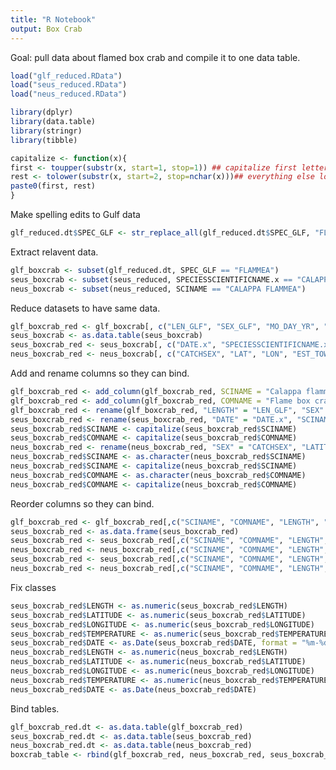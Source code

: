 ```yaml
---
title: "R Notebook"
output: Box Crab
---
```


Goal: pull data about flamed box crab and compile it to one data table.

```r
load("glf_reduced.RData")
load("seus_reduced.RData")
load("neus_reduced.RData")

library(dplyr)
library(data.table)
library(stringr)
library(tibble)

capitalize <- function(x){
first <- toupper(substr(x, start=1, stop=1)) ## capitalize first letter
rest <- tolower(substr(x, start=2, stop=nchar(x)))## everything else lowercase
paste0(first, rest)
}
```

Make spelling edits to Gulf data
```r
glf_reduced.dt$SPEC_GLF <- str_replace_all(glf_reduced.dt$SPEC_GLF, "FLAMME", "FLAMMEA")
```

Extract relavent data.
```r
glf_boxcrab <- subset(glf_reduced.dt, SPEC_GLF == "FLAMMEA")
seus_boxcrab <- subset(seus_reduced, SPECIESSCIENTIFICNAME.x == "CALAPPA FLAMMEA")
neus_boxcrab <- subset(neus_reduced, SCINAME == "CALAPPA FLAMMEA")
```

Reduce datasets to have same data.
```r
glf_boxcrab_red <- glf_boxcrab[, c("LEN_GLF", "SEX_GLF", "MO_DAY_YR", "TEMP_BOT", "DECSLAT", "DECSLON")]
seus_boxcrab <- as.data.table(seus_boxcrab)
seus_boxcrab_red <- seus_boxcrab[, c("DATE.x", "SPECIESSCIENTIFICNAME.x", "SPECIESCOMMONNAME.x", "TEMPBOTTOM.x", "LATITUDESTART.x", "LONGITUDESTART", "LEN1", "SEXDESCRIPTION")]
neus_boxcrab_red <- neus_boxcrab[, c("CATCHSEX", "LAT", "LON", "EST_TOWDATE", "BOTTEMP", "LENGTH", "SCINAME", "COMNAME")]
```

Add and rename columns so they can bind.
```r
glf_boxcrab_red <- add_column(glf_boxcrab_red, SCINAME = "Calappa flammea")
glf_boxcrab_red <- add_column(glf_boxcrab_red, COMNAME = "Flame box crab")
glf_boxcrab_red <- rename(glf_boxcrab_red, "LENGTH" = "LEN_GLF", "SEX" = "SEX_GLF", "TEMPERATURE" = "TEMP_BOT", "LATITUDE" = "DECSLAT", "LONGITUDE" = "DECSLON", "DATE" = "MO_DAY_YR")
seus_boxcrab_red <- rename(seus_boxcrab_red, "DATE" = "DATE.x", "SCINAME" = "SPECIESSCIENTIFICNAME.x", "COMNAME" = "SPECIESCOMMONNAME.x", "TEMPERATURE" = "TEMPBOTTOM.x", "LATITUDE" = "LATITUDESTART.x", "LONGITUDE" = "LONGITUDESTART", "LENGTH" = "LEN1", "SEX" = "SEXDESCRIPTION")
seus_boxcrab_red$SCINAME <- capitalize(seus_boxcrab_red$SCINAME)
seus_boxcrab_red$COMNAME <- capitalize(seus_boxcrab_red$COMNAME)
neus_boxcrab_red <- rename(neus_boxcrab_red, "SEX" = "CATCHSEX", "LATITUDE" = "LAT", "LONGITUDE" = "LON", "DATE" = "EST_TOWDATE", "TEMPERATURE" = "BOTTEMP")
neus_boxcrab_red$SCINAME <- as.character(neus_boxcrab_red$SCINAME)
neus_boxcrab_red$SCINAME <- capitalize(neus_boxcrab_red$SCINAME)
neus_boxcrab_red$COMNAME <- as.character(neus_boxcrab_red$COMNAME)
neus_boxcrab_red$COMNAME <- capitalize(neus_boxcrab_red$COMNAME)
```

Reorder columns so they can bind.
```r
glf_boxcrab_red <- glf_boxcrab_red[,c("SCINAME", "COMNAME", "LENGTH", "SEX", "LATITUDE", "LONGITUDE", "TEMPERATURE", "DATE")]
seus_boxcrab_red <- as.data.frame(seus_boxcrab_red)
seus_boxcrab_red <- seus_boxcrab_red[,c("SCINAME", "COMNAME", "LENGTH", "SEX", "LATITUDE", "LONGITUDE", "TEMPERATURE", "DATE")]
neus_boxcrab_red <- neus_boxcrab_red[,c("SCINAME", "COMNAME", "LENGTH", "SEX", "LATITUDE", "LONGITUDE", "TEMPERATURE", "DATE")]
seus_boxcrab_red <- seus_boxcrab_red[,c("SCINAME", "COMNAME", "LENGTH", "SEX", "LATITUDE", "LONGITUDE", "TEMPERATURE", "DATE")]
neus_boxcrab_red <- neus_boxcrab_red[,c("SCINAME", "COMNAME", "LENGTH", "SEX", "LATITUDE", "LONGITUDE", "TEMPERATURE", "DATE")]
```

Fix classes
```r
seus_boxcrab_red$LENGTH <- as.numeric(seus_boxcrab_red$LENGTH)
seus_boxcrab_red$LATITUDE <- as.numeric(seus_boxcrab_red$LATITUDE)
seus_boxcrab_red$LONGITUDE <- as.numeric(seus_boxcrab_red$LONGITUDE)
seus_boxcrab_red$TEMPERATURE <- as.numeric(seus_boxcrab_red$TEMPERATURE)
seus_boxcrab_red$DATE <- as.Date(seus_boxcrab_red$DATE, format = "%m-%d-%Y")
neus_boxcrab_red$LENGTH <- as.numeric(neus_boxcrab_red$LENGTH)
neus_boxcrab_red$LATITUDE <- as.numeric(neus_boxcrab_red$LATITUDE)
neus_boxcrab_red$LONGITUDE <- as.numeric(neus_boxcrab_red$LONGITUDE)
neus_boxcrab_red$TEMPERATURE <- as.numeric(neus_boxcrab_red$TEMPERATURE)
neus_boxcrab_red$DATE <- as.Date(neus_boxcrab_red$DATE)
```

Bind tables.
```r
glf_boxcrab_red.dt <- as.data.table(glf_boxcrab_red)
seus_boxcrab_red.dt <- as.data.table(seus_boxcrab_red)
neus_boxcrab_red.dt <- as.data.table(neus_boxcrab_red)
boxcrab_table <- rbind(glf_boxcrab_red, neus_boxcrab_red, seus_boxcrab_red)
```
